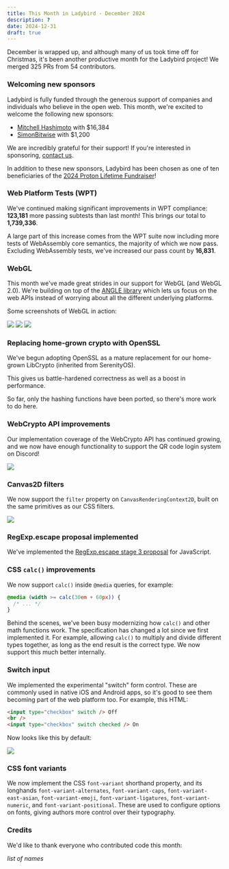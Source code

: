 ```yaml
---
title: This Month in Ladybird - December 2024
description: ?
date: 2024-12-31
draft: true
---
```


December is wrapped up, and although many of us took time off for Christmas, it's been another productive month for the Ladybird project! We merged 325 PRs from 54 contributors.

### Welcoming new sponsors

Ladybird is fully funded through the generous support of companies and individuals who believe in the open web. This month, we're excited to welcome the following new sponsors:

- [Mitchell Hashimoto](https://mitchellh.com) with $16,384
- [SimonBitwise](https://nomis.dk) with $1,200

We are incredibly grateful for their support! If you're interested in sponsoring, [contact us](mailto:contact@ladybird.org).

In addition to these new sponsors, Ladybird has been chosen as one of ten beneficiaries of the [2024 Proton Lifetime Fundraiser](https://proton.me/blog/2024-lifetime-account-charity-fundraiser)!

### Web Platform Tests (WPT)

We've continued making significant improvements in WPT compliance: **123,181** more passing subtests than last month! This brings our total to **1,739,336**.

A large part of this increase comes from the WPT suite now including more tests of WebAssembly core semantics, the majority of which we now pass. Excluding WebAssembly tests, we've increased our pass count by **16,831**.

### WebGL

This month we've made great strides in our support for WebGL (and WebGL 2.0).
We're building on top of the [ANGLE library](<https://en.wikipedia.org/wiki/ANGLE_(software)>)
which lets us focus on the web APIs instead of worrying about all the different underlying platforms.

Some screenshots of WebGL in action:

![](/assets/img/newsletter-dec-2024-webgl-github.png)
![](/assets/img/newsletter-dec-2024-webgl-shadertoy.png)
![](/assets/img/newsletter-dec-2024-webgl-unity-game.png)

### Replacing home-grown crypto with OpenSSL

We've begun adopting OpenSSL as a mature replacement for our home-grown LibCrypto (inherited from SerenityOS).

This gives us battle-hardened correctness as well as a boost in performance.

So far, only the hashing functions have been ported, so there's more work to do here.

### WebCrypto API improvements

Our implementation coverage of the WebCrypto API has continued growing, and we now have enough functionality to support the QR code login system on Discord!

![](/assets/img/newsletter-dec-2024-discord-qr-code.webp)

### Canvas2D filters

We now support the `filter` property on `CanvasRenderingContext2D`, built on the same primitives as our CSS filters.

![](/assets/img/newsletter-dec-2024-canvas-filter.png)

### RegExp.escape proposal implemented

We've implemented the [RegExp.escape stage 3 proposal](https://tc39.es/proposal-regex-escaping/) for JavaScript.

### CSS `calc()` improvements

We now support `calc()` inside `@media` queries, for example:

```css
@media (width >= calc(30em + 60px)) {
  /* ... */
}
```

Behind the scenes, we've been busy modernizing how `calc()` and other math functions work. The specification has
changed a lot since we first implemented it. For example, allowing `calc()` to multiply and divide different types
together, as long as the end result is the correct type. We now support this much better internally.

### Switch input

We implemented the experimental "switch" form control. These are commonly used in native iOS and Android apps, so it's
good to see them becoming part of the web platform too. For example, this HTML:

```html
<input type="checkbox" switch /> Off
<br />
<input type="checkbox" switch checked /> On
```

Now looks like this by default:

![](/assets/img/newsletter-dec-2024-switch-input.png)

### CSS font variants

We now implement the CSS `font-variant` shorthand property, and its longhands `font-variant-alternates`,
`font-variant-caps`, `font-variant-east-asian`, `font-variant-emoji`, `font-variant-ligatures`, `font-variant-numeric`,
and `font-variant-positional`. These are used to configure options on fonts, giving authors more control over their
typography.

### Credits

We'd like to thank everyone who contributed code this month:

_list of names_
